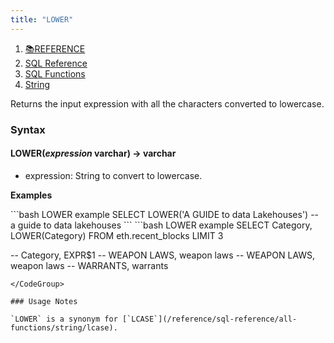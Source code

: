 ```yaml
---
title: "LOWER"
---
```


1. [📚REFERENCE](/reference)
2. [SQL Reference](/reference/sql-reference)
3. [SQL Functions](/reference/sql-reference/all-functions)
4. [String](/reference/sql-reference/all-functions/string)

Returns the input expression with all the characters converted to lowercase.

### Syntax

#### LOWER(*expression* varchar) → varchar

* expression: String to convert to lowercase.

**Examples**

<CodeGroup>
  ```bash LOWER example
  SELECT LOWER('A GUIDE to data Lakehouses')
  -- a guide to data lakehouses
  ```
</CodeGroup>

<CodeGroup>
  ```bash LOWER example
  SELECT Category, LOWER(Category) 
    FROM eth.recent_blocks 
    LIMIT 3

  -- Category, EXPR$1
  -- WEAPON LAWS, weapon laws
  -- WEAPON LAWS, weapon laws
  -- WARRANTS, warrants
  ```
</CodeGroup>

### Usage Notes

`LOWER` is a synonym for [`LCASE`](/reference/sql-reference/all-functions/string/lcase).
